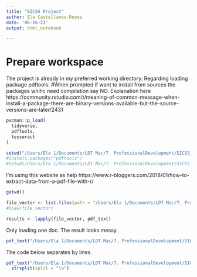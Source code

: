 ```yaml
---
title: "SICSS Project"
author: Ela Castellanos-Reyes
date: '06-16-22'
output: html_notebook

---
```

# Prepare workspace
The project is already in my preferred working directory.
Regarding loading package pdftools: #When prompted if want to install from sources the packages whihc need compilation say NO. Explanation here https://community.rstudio.com/t/meaning-of-common-message-when-install-a-package-there-are-binary-versions-available-but-the-source-versions-are-later/2431  

```r
pacman::p_load(
  tidyverse,
  pdftools, 
  tesseract
)

setwd("/Users/Ela 1/Documents/LDT Mac/7. ProfessionalDevelopment/SICSS_Project/SICSS-Project-African-Youth-Leadership/Webscraped data")
#install.packages("pdftools")
#setwd(/Users/Ela 1/Documents/LDT Mac/7. ProfessionalDevelopment/SICSS_Project/)
```

I'm using this website as help https://www.r-bloggers.com/2018/01/how-to-extract-data-from-a-pdf-file-with-r/ 

```r
getwd()
```


```r
file_vector <- list.files(path = "/Users/Ela 1/Documents/LDT Mac/7. ProfessionalDevelopment/SICSS_Project/SICSS-Project-African-Youth-Leadership/Webscraped data")
#View(file_vector)
```

```r
results <- lapply(file_vector, pdf_text)
```




Only loading one doc. The result looks messy. 
```r
pdf_text("/Users/Ela 1/Documents/LDT Mac/7. ProfessionalDevelopment/SICSS_Project/Webscraped data/AYLS001_ALA.pdf") 
```
The code below separates by lines. 
```r
pdf_text("/Users/Ela 1/Documents/LDT Mac/7. ProfessionalDevelopment/SICSS_Project/Webscraped data/AYLS001_ALA.pdf")  %>% 
  strsplit(split = "\n") 
```










